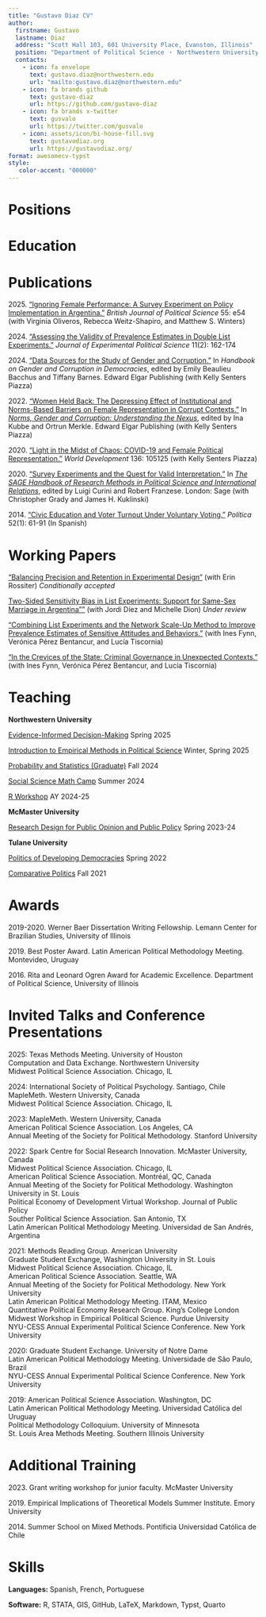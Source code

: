 ```yaml
---
title: "Gustavo Diaz CV"
author:
  firstname: Gustavo
  lastname: Diaz
  address: "Scott Hall 103, 601 University Place, Evanston, Illinois"
  position: "Department of Political Science ・ Northwestern University"
  contacts:
    - icon: fa envelope
      text: gustavo.diaz@northwestern.edu
      url: "mailto:gustavo.diaz@northwestern.edu"
    - icon: fa brands github
      text: gustavo-diaz
      url: https://github.com/gustavo-diaz
    - icon: fa brands x-twitter
      text: gusvalo
      url: https://twitter.com/gusvalo
    - icon: assets/icon/bi-house-fill.svg
      text: gustavodiaz.org
      url: https://gustavodiaz.org/
format: awesomecv-typst
style:
   color-accent: "000000"
---
```

```{=typst}
#set text(
  size: 10pt
)

#show link: set text(blue)
```


# Positions

```{=typst}
#resume-entry(
  title: "Northwestern University",
  description: "Assistant Professor of Instruction, Department of Political Science",
  date: "2024 -"
)

#resume-entry(
  title: "McMaster University",
  description: "Postdoctoral Fellow, Department of Political Science",
  date: "2022 - 2024"
)

#resume-entry(
  title: "Tulane University",
  description: "Postdoctoral Fellow, Center for Inter-American Policy and Research",
  date: "2021 - 2022"
)
```

# Education

```{=typst}
#resume-entry(
  title: "University of Illinois Urbana-Champaign",
  description: "PhD in Political Science
MA in Political Science",
  date: "2021
2017",
)

#resume-entry(
  title: "Pontificia Universidad Católica de Chile",
  description: "BA in Political Science",
  date: "2014"
)
```

# Publications  

2025\. ["Ignoring Female Performance: A Survey Experiment on Policy Implementation in Argentina."](https://doi.org/10.1017/S0007123424000668) *British Journal of Political Science* 55: e54 (with Virginia Oliveros, Rebecca Weitz-Shapiro, and Matthew S. Winters)  

2024\. ["Assessing the Validity of Prevalence Estimates in Double List Experiments."](https://doi.org/10.1017/XPS.2023.24) *Journal of Experimental Political Science* 11(2): 162-174

2024\. ["Data Sources for the Study of Gender and Corruption."](https://gustavodiaz.org/files/research/data_corruption.pdf) In *Handbook on Gender and Corruption in Democracies*, edited by Emily Beaulieu Bacchus and Tiffany Barnes. Edward Elgar Publishing (with Kelly Senters Piazza)

2022\. ["Women Held Back: The Depressing Effect of Institutional and Norms-Based Barriers on Female Representation in Corrupt Contexts."](https://gustavodiaz.org/files/research/gender_corruption.pdf) In [*Norms, Gender and Corruption: Understanding the Nexus*](https://www.e-elgar.com/shop/gbp/norms-gender-and-corruption-9781802205824.html), edited by Ina Kubbe and Ortrun Merkle. Edward Elgar Publishing
(with Kelly Senters Piazza)

2020\. ["Light in the Midst of Chaos: COVID-19 and Female Political Representation."](https://doi.org/10.1016/j.worlddev.2020.105125) *World Development* 136: 105125 (with Kelly Senters Piazza)

2020\. ["Survey Experiments and the Quest for Valid Interpretation."](https://gustavodiaz.org/files/research/sage_survey_experiments_chapter.pdf) In [*The SAGE Handbook of Research Methods in Political Science and International Relations*](https://us.sagepub.com/en-us/nam/the-sage-handbook-of-research-methods-in-political-science-and-international-relations/book262875), edited by Luigi Curini and Robert Franzese. London: Sage (with Christopher Grady and James H. Kuklinski)

2014\. ["Civic Education and Voter Turnout Under Voluntary Voting."](https://revistapolitica.uchile.cl/index.php/RP/article/view/33099/34813) *Política* 52(1): 61-91 (In Spanish)

# Working Papers

["Balancing Precision and Retention in Experimental Design"](https://gustavodiaz.org/files/research/precision_retention.pdf) (with Erin Rossiter) *Conditionally accepted*

[Two-Sided Sensitivity Bias in List Experiments: Support for Same-Sex Marriage in Argentina""](https://gustavodiaz.org/files/research/ssm_arg.pdf) (with Jordi Díez and Michelle Dion) *Under review*

["Combining List Experiments and the Network Scale-Up Method to Improve Prevalence Estimates of Sensitive Attitudes and Behaviors."](https://gustavodiaz.org/files/research/list_nsum.pdf) (with Ines Fynn, Verónica Pérez Bentancur, and Lucía Tiscornia)


["In the Crevices of the State: Criminal Governance in Unexpected Contexts."](https://gustavodiaz.org/files/research/crevices.pdf) (with Ines Fynn, Verónica Pérez Bentancur, and Lucía Tiscornia)

# Teaching  

**Northwestern University** 

[Evidence-Informed Decision-Making](https://gustavodiaz.org/ps395e/syllabus.pdf) `#h(1fr)`{=typst} Spring 2025

[Introduction to Empirical Methods in Political Science](https://gustavodiaz.org/ps210/syllabus.pdf) `#h(1fr)`{=typst} Winter, Spring 2025

[Probability and Statistics (Graduate)](https://gustavodiaz.org/files/teaching/prob_stats.pdf) `#h(1fr)`{=typst} Fall 2024

[Social Science Math Camp](https://gustavodiaz.org/NUmathcamp) `#h(1fr)`{=typst} Summer 2024

[R Workshop](https://gustavodiaz.org/rworkshop/) `#h(1fr)`{=typst} AY 2024-25

**McMaster University**  

[Research Design for Public Opinion and Public Policy](https://popw24.gustavodiaz.org/) `#h(1fr)`{=typst} Spring 2023-24

**Tulane University**  

[Politics of Developing Democracies](https://gustavodiaz.org/files/teaching/ddem_syllabus.pdf) `#h(1fr)`{=typst} Spring 2022

[Comparative Politics](https://gustavodiaz.org/teaching/cp_intro/syllabus/polc2300_syllabus.pdf)  `#h(1fr)`{=typst} Fall 2021

# Awards

2019-2020\. Werner Baer Dissertation Writing Fellowship. Lemann Center for Brazilian Studies,
University of Illinois

2019\. Best Poster Award. Latin American Political Methodology Meeting. Montevideo, Uruguay

2016\. Rita and Leonard Ogren Award for Academic Excellence. Department of Political Science,
University of Illinois

# Invited Talks and Conference Presentations

2025: Texas Methods Meeting. University of Houston \
`#h(1cm)`{=typst} Computation and Data Exchange. Northwestern University \
`#h(1cm)`{=typst} Midwest Political Science Association. Chicago, IL

2024: International Society of Political Psychology. Santiago, Chile \
`#h(1cm)`{=typst} MapleMeth. Western University, Canada \
`#h(1cm)`{=typst} Midwest Political Science Association. Chicago, IL

2023: MapleMeth. Western University, Canada \
`#h(1cm)`{=typst} American Political Science Association. Los Angeles, CA \
`#h(1cm)`{=typst} Annual Meeting of the Society for Political Methodology. Stanford University

2022: Spark Centre for Social Research Innovation. McMaster University, Canada \
`#h(1cm)`{=typst} Midwest Political Science Association. Chicago, IL \
`#h(1cm)`{=typst} American Political Science Association. Montréal, QC, Canada \
`#h(1cm)`{=typst} Annual Meeting of the Society for Political Methodology. Washington University in St. Louis \
`#h(1cm)`{=typst} Political Economy of Development Virtual Workshop. Journal of Public Policy \
`#h(1cm)`{=typst} Souther Political Science Association. San Antonio, TX \
`#h(1cm)`{=typst} Latin American Political Methodology Meeting. Universidad de San Andrés, Argentina

2021: Methods Reading Group. American University \
`#h(1cm)`{=typst} Graduate Student Exchange, Washington University in St. Louis \
`#h(1cm)`{=typst} Midwest Political Science Association. Chicago, IL \
`#h(1cm)`{=typst} American Political Science Association. Seattle, WA \
`#h(1cm)`{=typst} Annual Meeting of the Society for Political Methodology. New York University \
`#h(1cm)`{=typst} Latin American Political Methodology Meeting. ITAM, Mexico \
`#h(1cm)`{=typst} Quantitative Political Economy Research Group. King's College London \
`#h(1cm)`{=typst} Midwest Workshop in Empirical Political Science. Purdue University \
`#h(1cm)`{=typst} NYU-CESS Annual Experimental Political Science Conference. New York University

2020: Graduate Student Exchange. University of Notre Dame \
`#h(1cm)`{=typst} Latin American Political Methodology Meeting. Universidade de São Paulo, Brazil \
`#h(1cm)`{=typst} NYU-CESS Annual Experimental Political Science Conference. New York University 

2019: American Political Science Association. Washington, DC \
`#h(1cm)`{=typst} Latin American Political Methodology Meeting. Universidad Católica del Uruguay \
`#h(1cm)`{=typst} Political Methodology Colloquium. University of Minnesota \
`#h(1cm)`{=typst} St. Louis Area Methods Meeting. Southern Illinois University 


# Additional Training  

2023\. Grant writing workshop for junior faculty. McMaster University

2019\. Empirical Implications of Theoretical Models Summer Institute. Emory University

2014\. Summer School on Mixed Methods. Pontificia Universidad Católica de Chile

# Skills  

**Languages:** Spanish, French, Portuguese

**Software:** R, STATA, GIS, GitHub, LaTeX, Markdown, Typst, Quarto